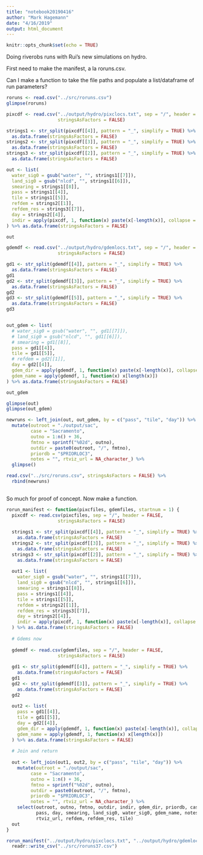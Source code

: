 ```yaml
---
title: "notebook20190416"
author: "Mark Hagemann"
date: "4/16/2019"
output: html_document
---
```


```r
knitr::opts_chunk$set(echo = TRUE)
```


Doing riverobs runs with Rui's new simulations on hydro. 

First need to make the manifest, a la roruns.csv.

Can I make a function to take the file paths and populate a list/dataframe of run parameters?

```r
roruns <- read.csv("../src/roruns.csv")
glimpse(roruns)
```

```r
pixcdf <- read.csv("../output/hydro/pixclocs.txt", sep = "/", header = FALSE,
                   stringsAsFactors = FALSE)

strings1 <- str_split(pixcdf[[4]], pattern = "_", simplify = TRUE) %>% 
  as.data.frame(stringsAsFactors = FALSE)
strings2 <- str_split(pixcdf[[3]], pattern = "_", simplify = TRUE) %>% 
  as.data.frame(stringsAsFactors = FALSE)
strings3 <- str_split(pixcdf[[2]], pattern = "_", simplify = TRUE) %>% 
  as.data.frame(stringsAsFactors = FALSE)

out <- list(
  water_sig0 = gsub("water", "", strings1[[7]]),
  land_sig0 = gsub("nlcd", "", strings1[[6]]),
  smearing = strings1[[8]],
  pass = strings1[[4]],
  tile = strings1[[5]],
  refdem = strings2[[1]],
  refdem_res = strings3[[7]],
  day = strings2[[4]],
  indir = apply(pixcdf, 1, function(x) paste(x[-length(x)], collapse = "/"))
) %>% as.data.frame(stringsAsFactors = FALSE)

out

```



```r
gdemdf <- read.csv("../output/hydro/gdemlocs.txt", sep = "/", header = FALSE,
                   stringsAsFactors = FALSE)

gd1 <- str_split(gdemdf[[4]], pattern = "_", simplify = TRUE) %>% 
  as.data.frame(stringsAsFactors = FALSE)
gd1
gd2 <- str_split(gdemdf[[3]], pattern = "_", simplify = TRUE) %>% 
  as.data.frame(stringsAsFactors = FALSE)
gd2
gd3 <- str_split(gdemdf[[5]], pattern = "_", simplify = TRUE) %>% 
  as.data.frame(stringsAsFactors = FALSE)
gd3


out_gdem <- list(
  # water_sig0 = gsub("water", "", gd1[[7]]),
  # land_sig0 = gsub("nlcd", "", gd1[[6]]),
  # smearing = gd1[[8]],
  pass = gd1[[4]],
  tile = gd1[[5]],
  # refdem = gd2[[1]],
  day = gd2[[4]],
  gdem_dir = apply(gdemdf, 1, function(x) paste(x[-length(x)], collapse = "/")),
  gdem_name = apply(gdemdf, 1, function(x) x[length(x)])
) %>% as.data.frame(stringsAsFactors = FALSE)

out_gdem
```



```r
glimpse(out)
glimpse(out_gdem)

newruns <- left_join(out, out_gdem, by = c("pass", "tile", "day")) %>% 
  mutate(outroot = "./output/sac",
         case = "Sacramento",
         outno = 1:n() + 36,
         fmtno = sprintf("%02d", outno),
         outdir = paste0(outroot, "/", fmtno),
         priordb = "$PRIORLOC3",
         notes = "", rtviz_url = NA_character_) %>% 
  glimpse()

read.csv("../src/roruns.csv", stringsAsFactors = FALSE) %>% 
  rbind(newruns)
  
```


So much for proof of concept. Now make a function.

```r
rorun_manifest <- function(pixcfiles, gdemfiles, startnum = 1) {
  pixcdf <- read.csv(pixcfiles, sep = "/", header = FALSE,
                   stringsAsFactors = FALSE)
  
  strings1 <- str_split(pixcdf[[4]], pattern = "_", simplify = TRUE) %>% 
    as.data.frame(stringsAsFactors = FALSE)
  strings2 <- str_split(pixcdf[[3]], pattern = "_", simplify = TRUE) %>% 
    as.data.frame(stringsAsFactors = FALSE)
  strings3 <- str_split(pixcdf[[2]], pattern = "_", simplify = TRUE) %>% 
    as.data.frame(stringsAsFactors = FALSE)
  
  out1 <- list(
    water_sig0 = gsub("water", "", strings1[[7]]),
    land_sig0 = gsub("nlcd", "", strings1[[6]]),
    smearing = strings1[[8]],
    pass = strings1[[4]],
    tile = strings1[[5]],
    refdem = strings2[[1]],
    refdem_res = strings3[[7]],
    day = strings2[[4]],
    indir = apply(pixcdf, 1, function(x) paste(x[-length(x)], collapse = "/"))
  ) %>% as.data.frame(stringsAsFactors = FALSE)
  
  # Gdems now
  
  gdemdf <- read.csv(gdemfiles, sep = "/", header = FALSE,
                   stringsAsFactors = FALSE)
  
  gd1 <- str_split(gdemdf[[4]], pattern = "_", simplify = TRUE) %>% 
    as.data.frame(stringsAsFactors = FALSE)
  gd1
  gd2 <- str_split(gdemdf[[3]], pattern = "_", simplify = TRUE) %>% 
    as.data.frame(stringsAsFactors = FALSE)
  gd2
  
  out2 <- list(
    pass = gd1[[4]],
    tile = gd1[[5]],
    day = gd2[[4]],
    gdem_dir = apply(gdemdf, 1, function(x) paste(x[-length(x)], collapse = "/")),
    gdem_name = apply(gdemdf, 1, function(x) x[length(x)])
  ) %>% as.data.frame(stringsAsFactors = FALSE)
  
  # Join and return
  
  out <- left_join(out1, out2, by = c("pass", "tile", "day")) %>% 
    mutate(outroot = "./output/sac",
         case = "Sacramento",
         outno = 1:n() + 36,
         fmtno = sprintf("%02d", outno),
         outdir = paste0(outroot, "/", fmtno),
         priordb = "$PRIORLOC3",
         notes = "", rtviz_url = NA_character_) %>% 
    select(outroot, outno, fmtno, outdir, indir, gdem_dir, priordb, case, 
           pass, day, smearing, land_sig0, water_sig0, gdem_name, notes, 
           rtviz_url, refdem, refdem_res, tile)
  out
}

rorun_manifest("../output/hydro/pixclocs.txt", "../output/hydro/gdemlocs.txt", 37) %>% 
  readr::write_csv("../src/roruns37.csv")

```




